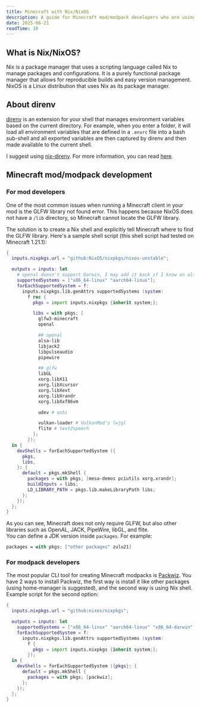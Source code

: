 ```yaml
---
title: Minecraft with Nix/NixOS
description: A guide for Minecraft mod/modpack developers who are using Nix/NixOS
date: 2025-06-21
readTime: 10
---
```


## What is Nix/NixOS?

Nix is a package manager that uses a scripting language called Nix to manage packages and configurations. It is a purely functional package manager that allows for reproducible builds and easy version management. NixOS is a Linux distribution that uses Nix as its package manager.

## About direnv

[direnv](https://direnv.net/) is an extension for your shell that manages environment variables based on the current directory. For example, when you enter a folder, it will load all environment variables that are defined in a `.envrc` file into a bash sub-shell and all exported variables are then captured by direnv and then made available to the current shell.

I suggest using [nix-direnv](https://github.com/nix-community/nix-direnv). For more information, you can read [here](https://github.com/nix-community/nix-direnv).

## Minecraft mod/modpack development

### For mod developers

One of the most common issues when running a Minecraft client in your mod is the GLFW library not found error. This happens because NixOS does not have a `/lib` directory, so Minecraft cannot locate the GLFW library.

The solution is to create a Nix shell and explicitly tell Minecraft where to find the GLFW library. Here's a sample shell script (this shell script had tested on Minecraft 1.21.1):

```nix
{
  inputs.nixpkgs.url = "github:NixOS/nixpkgs/nixos-unstable";

  outputs = inputs: let
    # openal doesn't support Darwin, I may add it back if I know an alternative package
    supportedSystems = ["x86_64-linux" "aarch64-linux"];
    forEachSupportedSystem = f:
      inputs.nixpkgs.lib.genAttrs supportedSystems (system:
        f rec {
          pkgs = import inputs.nixpkgs {inherit system;};

          libs = with pkgs; [
            glfw3-minecraft
            openal

            ## openal
            alsa-lib
            libjack2
            libpulseaudio
            pipewire

            ## glfw
            libGL
            xorg.libX11
            xorg.libXcursor
            xorg.libXext
            xorg.libXrandr
            xorg.libXxf86vm

            udev # oshi

            vulkan-loader # VulkanMod's lwjgl
            flite # text2speech
          ];
        });
  in {
    devShells = forEachSupportedSystem ({
      pkgs,
      libs,
    }: {
      default = pkgs.mkShell {
        packages = with pkgs; [mesa-demos pciutils xorg.xrandr];
        buildInputs = libs;
        LD_LIBRARY_PATH = pkgs.lib.makeLibraryPath libs;
      };
    });
  };
}
```

As you can see, Minecraft does not only require GLFW, but also other libraries such as OpenAL, JACK, PipeWire, libGL, and flite. <br/>
You can define a JDK version inside `packages`. For example:

```nix
packages = with pkgs; ["other packages" zulu21]
```

### For modpack developers

The most popular CLI tool for creating Minecraft modpacks is [Packwiz](https://packwiz.infra.link/). You have 2 ways to install Packwiz, the first way is install it like other packages (using home-manager is suggested), and the second way is using Nix shell. Example script for the second option:

```nix
{
  inputs.nixpkgs.url = "github:nixos/nixpkgs";

  outputs = inputs: let
    supportedSystems = ["x86_64-linux" "aarch64-linux" "x86_64-darwin" "aarch64-darwin"];
    forEachSupportedSystem = f:
      inputs.nixpkgs.lib.genAttrs supportedSystems (system:
        f {
          pkgs = import inputs.nixpkgs {inherit system;};
        });
  in {
    devShells = forEachSupportedSystem ({pkgs}: {
      default = pkgs.mkShell {
        packages = with pkgs; [packwiz];
      };
    });
  };
}
```

